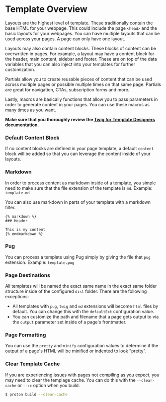 # Template Overview

Layouts are the highest level of template. These traditionally contain the base HTML for your webpage. This could include the page `<head>` and the basic layouts for your webpages. You can have multiple layouts that can be used across your pages. A page can only have one layout.

Layouts may also contain content blocks. These blocks of content can be overwritten in pages. For example, a layout may have a content block for the header, main content, sidebar and footer. These are on top of the data variables that you can also inject into your templates for further customization.

Partials allow you to create reusable pieces of content that can be used across multiple pages or possible multiple times on that same page. Partials are great for navigation, CTAs, subscription forms and more.

Lastly, macros are basically functions that allow you to pass parameters in order to generate content in your pages. You can use these macros as many times as you want.

**Make sure that you thoroughly review the [Twig for Template Designers](https://twig.symfony.com/doc/3.x/templates.html) documentation.**

### Default Content Block

If no content blocks are defined in your page template, a default `content` block will be added so that you can leverage the content inside of your layouts.

### Markdown

In order to process content as markdown inside of a template, you simple need to make sure that the file extension of the template is `md`. Example: `template.md`

You can also use markdown in parts of your template with a markdown filter.

```
{% markdown %}
### Header

This is my content
{% endmarkdown %}
```

### Pug

You can process a template using Pug simply by giving the file that `pug` extension. Example: `template.pug`

### Page Destinations

All templates will be named the exact same name in the exact same folder structure inside of the configured `dist` folder. There are the following exceptions:

* All templates with `pug`, `twig` and `md` extensions will become `html` files by default. You can change this with the `defaultExt` configuration value.
* You can customize the path and filename that a page gets output to via the `output` parameter set inside of a page's frontmatter.

### Page Formatting

You can use the `pretty` and `minify` configuration values to determine if the output of a page's HTML will be minified or indented to look "pretty".

### Clear Template Cache

If you are experiencing issues with pages not compiling as you expect, you may need to clear the templage cache. You can do this with the `--clear-cache` or `--cc` option when you build.

```sh
$ proton build --clear-cache
```
